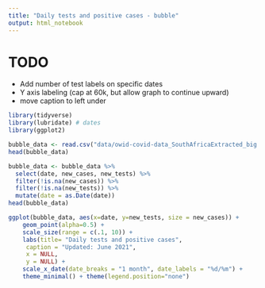 ```yaml
---
title: "Daily tests and positive cases - bubble"
output: html_notebook
---
```


# TODO
* Add number of test labels on specific dates
* Y axis labeling (cap at 60k, but allow graph to continue upward)
* move caption to left under

```r
library(tidyverse)
library(lubridate) # dates
library(ggplot2)
```

```r
bubble_data <- read.csv("data/owid-covid-data_SouthAfricaExtracted_big.csv")
head(bubble_data)
```

```r
bubble_data <- bubble_data %>% 
  select(date, new_cases, new_tests) %>% 
  filter(!is.na(new_cases)) %>% 
  filter(!is.na(new_tests)) %>% 
  mutate(date = as.Date(date))
head(bubble_data)
```
```r
ggplot(bubble_data, aes(x=date, y=new_tests, size = new_cases)) +
    geom_point(alpha=0.5) +
    scale_size(range = c(.1, 10)) +
    labs(title= "Daily tests and positive cases",
     caption = "Updated: June 2021",
     x = NULL,
     y = NULL) +
    scale_x_date(date_breaks = "1 month", date_labels = "%d/%m") +
    theme_minimal() + theme(legend.position="none")
```


